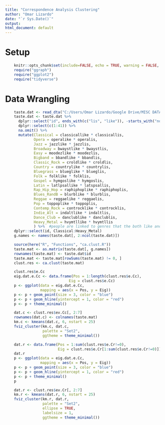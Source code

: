 ```yaml
---
title: "Correspondence Analysis Clustering"
author: "Omar Lizardo"
date: "`r Sys.Date()`"
output:
html_document: default
---
```


# Setup
```r
    knitr::opts_chunk$set(include=FALSE, echo = TRUE, warning = FALSE, message = FALSE)
    require("ggraph")
    require("ggplot2")
    require("tidyverse")
```

# Data Wrangling
```r
    taste.dat <- read_dta("C:/Users/Omar Lizardo/Google Drive/MISC DATA SOURCES/SSI-2012/SSI2012.dta")
    taste.dat <- taste.dat %>% 
      dplyr::select("id", ends_with(c("lis", "like")), -starts_with("none")) %>% 
      dplyr::select(c(1:41)) %>% 
      na.omit() %>% 
      mutate(Classical = classicallike * classicallis,
             Opera = operalike * operalis,
             Jazz = jazzlike * jazzlis,
             Broadway = bwaystlike * bwaystlis,
             Easy = moodezlike * moodezlis, 
             Bigband = bbandlike * bbandlis,
             Classic_Rock = croldlike * croldlis,
             Country = countrylike * countrylis,
             Bluegrass = blueglike * blueglis,
             Folk = folklike * folklis,
             Gospel = hymgoslike * hymgoslis,
             Latin = latlpsallike * latspsallis,
             Rap_Hip_Hop = raphiphoplike * raphiphoplis,
             Blues_RandB = blurblike * blurblis,
             Reggae = reggaelike * reggaelis,
             Pop = toppoplike * toppoplis,
             Contemp_Rock = controcklike * controcklis,
             Indie_Alt = indaltlike * indaltlis,
             Dance_Club = danclublike * danclublis,
             Heavy_Metal = hvymtllike * hvymtllis
             ) %>%  #people are linked to genres that the both like and listen to
    dplyr::select(id, Classical:Heavy_Metal)
    g.names <- names(taste.dat[, 2:ncol(taste.dat)])

```

```r
    source(here("R", "Functions", "ca.clust.R"))
    taste.mat <- as.matrix(taste.dat[, g.names])
    rownames(taste.mat) <- taste.dat$id
    taste.mat <- taste.mat[rowSums(taste.mat) != 0, ]
    clust.res <- ca.clust(taste.mat)
```

```r
    clust.res$e.Cc
    eig.dat.e.Cc <- data.frame(Pos = 1:length(clust.res$e.Cc),
                             Eig = clust.res$e.Cc)
    p <- ggplot(data = eig.dat.e.Cc, 
                mapping = aes(x = Pos, y = Eig))
    p <- p + geom_point(size = 3, color = "blue")
    p <- p + geom_hline(yintercept = 1, color = "red")
    p <- p + theme_minimal()

    dat.c <- clust.res$ev.Cc[, 2:7]
    rownames(dat.c) <- colnames(taste.mat)
    km.c <- kmeans(dat.c, 6, nstart = 25)
    fviz_cluster(km.c, dat.c, 
                 palette = "Set2", 
                 ggtheme = theme_minimal())

```

```r
    dat.r <- data.frame(Pos = 1:sum(clust.res$e.Cr!=0),
                        Eig = clust.res$e.Cr[1:sum(clust.res$e.Cr!=0)])
    dat.r
    p <- ggplot(data = eig.dat.e.Cc, 
                mapping = aes(x = Pos, y = Eig))
    p <- p + geom_point(size = 3, color = "blue")
    p <- p + geom_hline(yintercept = 1, color = "red")
    p <- p + theme_minimal()
    p

    dat.r <- clust.res$ev.Cr[, 2:7]
    km.r <- kmeans(dat.r, 6, nstart = 25)
    fviz_cluster(km.r, dat.r, 
                 palette = "Set2", 
                 ellipse = TRUE,
                 labelsize = 1,
                 ggtheme = theme_minimal())
```